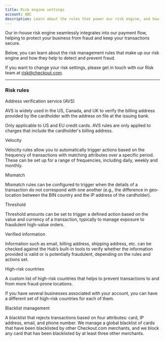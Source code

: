 ```yaml
---
title: Risk engine settings
account: ABC
description: Learn about the rules that power our risk engine, and how they help prevent fraud.
---
```


Our in-house risk engine seamlessly integrates into our payment flow, helping to protect your business from fraud and keep your transactions secure.

Below, you can learn about the risk management rules that make up our risk engine and how they help to detect and prevent fraud.

<TipBox variant="info" title="Configuring your risk settings">

If you want to change your risk settings, please get in touch with our Risk team at risk@checkout.com.

</TipBox>

---

### Risk rules

<Table>
<TableHead headers={['Rule', 'Summary']} />
<TableBody>
<TableRow>
<TableCell>

Address verification service (AVS)

</TableCell>
<TableCell>

AVS is widely used in the US, Canada, and UK to verify the billing address provided by the cardholder with the address on file at the issuing bank.

<InfoBox>

Only applicable to US and EU credit cards. AVS rules are only applied to charges that include the cardholder's billing address.

</InfoBox>

</TableCell>
</TableRow>
<TableRow>
<TableCell>

Velocity

</TableCell>
<TableCell>

Velocity rules allow you to automatically trigger actions based on the frequency of transactions with matching attributes over a specific period. These can be set up for a range of frequencies, including daily, weekly and monthly.

</TableCell>
</TableRow>
<TableRow>
<TableCell>

Mismatch

</TableCell>
<TableCell>

Mismatch rules can be configured to trigger when the details of a transaction do not correspond with one another (e.g., the difference in geo-location between the BIN country and the IP address of the cardholder).

</TableCell>
</TableRow>

<TableRow>
<TableCell>

Threshold

</TableCell>
<TableCell>

Threshold amounts can be set to trigger a defined action based on the value and currency of a transaction, typically to manage exposure to fraudulent high-value orders.

</TableCell>
</TableRow>

<TableRow>
<TableCell>

Verified information

</TableCell>
<TableCell>

Information such as email, billing address, shipping address, etc. can be checked against the Hub’s built-in tools to verify whether the information provided is valid or is potentially fraudulent, depending on the rules and actions set.

</TableCell>
</TableRow>

<TableRow>
<TableCell>

High-risk countries

</TableCell>
<TableCell>

A custom list of high-risk countries that helps to prevent transactions to and from more fraud-prone locations.

<InfoBox>

If you have several businesses associated with your account, you can have a different set of high-risk countries for each of them.

</InfoBox>

</TableCell>
</TableRow>

<TableRow>
<TableCell>

Blacklist management

</TableCell>
<TableCell>

A blacklist that rejects transactions based on four attributes: card, IP address, email, and phone number. We manage a global blacklist of cards that have been blacklisted by other Checkout.com merchants, and we block any card that has been blacklisted by at least three other merchants.

</TableCell>
</TableRow>

</TableBody>
</Table>




